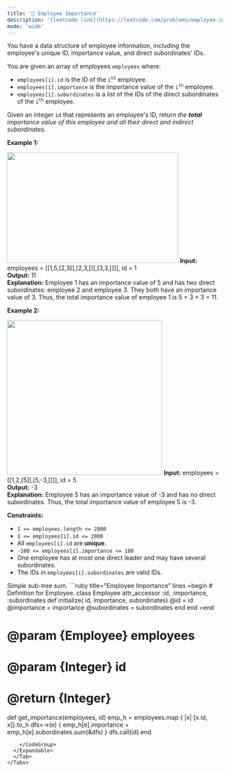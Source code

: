 ```yaml
---
title: '🧀 Employee Importance'
description: '[leetcode link](https://leetcode.com/problems/employee-importance/description/)'
mode: 'wide'
---
```

<Tabs>
  <Tab title="Question" icon="circle-question" iconType="regular">
    <Card>
      <p>You have a data structure of employee information, including the employee&#39;s unique ID, importance value, and direct subordinates&#39; IDs.</p>  <p>You are given an array of employees <code>employees</code> where:</p>  <ul>  <li><code>employees[i].id</code> is the ID of the <code>i<sup>th</sup></code> employee.</li>  <li><code>employees[i].importance</code> is the importance value of the <code>i<sup>th</sup></code> employee.</li>  <li><code>employees[i].subordinates</code> is a list of the IDs of the direct subordinates of the <code>i<sup>th</sup></code> employee.</li> </ul>  <p>Given an integer <code>id</code> that represents an employee&#39;s ID, return <em>the <strong>total</strong> importance value of this employee and all their direct and indirect subordinates</em>.</p>   <p><strong class="example">Example 1:</strong></p> <img alt="" src="https://assets.leetcode.com/uploads/2021/05/31/emp1-tree.jpg" style="width: 400px; height: 258px;" />  <strong>Input:</strong> employees = [[1,5,[2,3]],[2,3,[]],[3,3,[]]], id = 1 <br/> <strong>Output:</strong> 11 <br/> <strong>Explanation:</strong> Employee 1 has an importance value of 5 and has two direct subordinates: employee 2 and employee 3. They both have an importance value of 3. Thus, the total importance value of employee 1 is 5 + 3 + 3 = 11.   <p><strong class="example">Example 2:</strong></p> <img alt="" src="https://assets.leetcode.com/uploads/2021/05/31/emp2-tree.jpg" style="width: 362px; height: 361px;" />  <strong>Input:</strong> employees = [[1,2,[5]],[5,-3,[]]], id = 5 <br/> <strong>Output:</strong> -3 <br/> <strong>Explanation:</strong> Employee 5 has an importance value of -3 and has no direct subordinates. Thus, the total importance value of employee 5 is -3.    <p><strong>Constraints:</strong></p>  <ul>  <li><code>1 &lt;= employees.length &lt;= 2000</code></li>  <li><code>1 &lt;= employees[i].id &lt;= 2000</code></li>  <li>All <code>employees[i].id</code> are <strong>unique</strong>.</li>  <li><code>-100 &lt;= employees[i].importance &lt;= 100</code></li>  <li>One employee has at most one direct leader and may have several subordinates.</li>  <li>The IDs in <code>employees[i].subordinates</code> are valid IDs.</li> </ul> 
    </Card>
  </Tab>
  <Tab title="Solution" icon="lightbulb" iconType="regular" >
    <Card>
      Simple sub-tree sum.
    </Card>
  <Expandable title="code">
    <CodeGroup dropdown>
```ruby title="Employee Importance" lines
=begin
# Definition for Employee.
class Employee
    attr_accessor :id, :importance, :subordinates
    def initialize( id, importance, subordinates)
        @id = id
        @importance = importance
        @subordinates = subordinates
    end
end
=end

# @param {Employee} employees
# @param {Integer} id
# @return {Integer}
def get_importance(employees, id)
  emp_h = employees.map { |x| [x.id, x]}.to_h
  dfs=->(e) { emp_h[e].importance + emp_h[e].subordinates.sum(&dfs) }
  dfs.call(id)
end
```
    </CodeGroup>
  </Expandable>
  </Tab>
</Tabs>